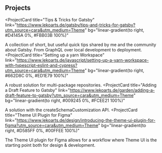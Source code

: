 ## Projects
<ProjectCard
  title="Tips & Tricks for Gatsby"
  link="https://www.lekoarts.de/gatsby/tips-and-tricks-for-gatsby?utm_source=cara&utm_medium=Theme"
  bg="linear-gradient(to right, #D4145A 0%, #FBB03B 100%)"
>
   A collection of short, but useful quick tips shared by me and the community
   about Gatsby. From GraphQL over local development to deployment.
 </ProjectCard>
 <ProjectCard
   title="Setting  up a yarn Workspace"
   link="https://www.lekoarts.de/javascript/setting-up-a-yarn-workspace-with-typescript-eslint-and-cypress?utm_source=cara&utm_medium=Theme"
   bg="linear-gradient(to right, #662D8C 0%, #ED1E79 100%)"
 >
   A robust solution for multi-package repositories.
 </ProjectCard>
 <ProjectCard
   title="Adding a Draft Feature to Gatsby"
   link="https://www.lekoarts.de/garden/adding-a-draft-feature-to-gatsby?utm_source=cara&utm_medium=Theme"
   bg="linear-gradient(to right, #009245 0%, #FCEE21 100%)"
 >
   A solution with the createSchemaCustomization API.
 </ProjectCard>
 <ProjectCard
   title="Theme UI Plugin for Figma"
   link="https://www.lekoarts.de/design/introducing-the-theme-ui-plugin-for-figma?utm_source=cara&utm_medium=Theme"
   bg="linear-gradient(to right, #D585FF 0%, #00FFEE 100%)"
 >
   The Theme UI plugin for Figma allows for a workflow where Theme UI is the
   starting point both for design & development.
 </ProjectCard>
